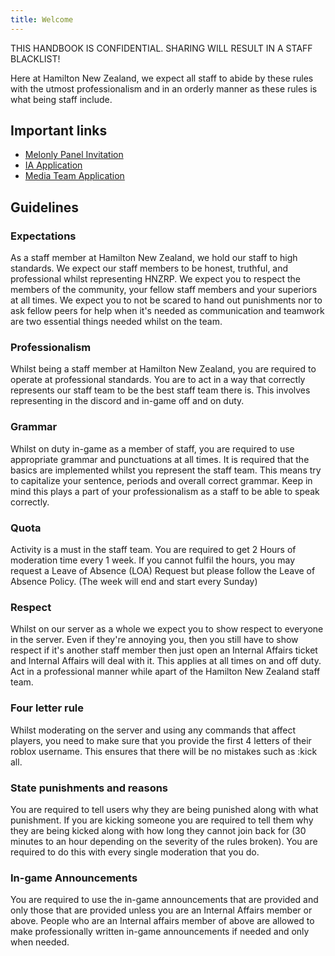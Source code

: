 ```yaml
---
title: Welcome
---
```


<Callout title="WARNING" type="warn">
  THIS HANDBOOK IS CONFIDENTIAL. SHARING WILL RESULT IN A STAFF BLACKLIST!
</Callout>

Here at Hamilton New Zealand, we expect all staff to abide by these rules with the utmost professionalism and in an orderly manner as these rules is what being staff include.

## Important links

- [Melonly Panel Invitation](https://melonly.xyz/dashboard?joinCode=MVXNZA)
- [IA Application](https://docs.google.com/forms/d/e/1FAIpQLSeimRAWUNaL5DAH6NooHkjaD8iJm_NWxzbU79DvXKmk0U_FLg/viewform)
- [Media Team Application](https://docs.google.com/forms/d/e/1FAIpQLScC0VSxOnhQIL9DsNu4nN34ltkP7TmD6xgE9DORmt8i7JUOVA/viewform)

## Guidelines

### Expectations

As a staff member at Hamilton New Zealand, we hold our staff to high standards. We expect our staff members to be honest, truthful, and professional whilst representing HNZRP. We expect you to respect the members of the community, your fellow staff members and your superiors at all times. We expect you to not be scared to hand out punishments nor to ask fellow peers for help when it's needed as communication and teamwork are two essential things needed whilst on the team.

### Professionalism

Whilst being a staff member at Hamilton New Zealand, you are required to operate at professional standards. You are to act in a way that correctly represents our staff team to be the best staff team there is. This involves representing in the discord and in-game off and on duty.

### Grammar

Whilst on duty in-game as a member of staff, you are required to use appropriate grammar and punctuations at all times. It is required that the basics are implemented whilst you represent the staff team. This means try to capitalize your sentence, periods and overall correct grammar. Keep in mind this plays a part of your professionalism as a staff to be able to speak correctly.

### Quota

Activity is a must in the staff team. You are required to get 2 Hours of moderation time every 1 week. If you cannot fulfil the hours, you may request a Leave of Absence (LOA) Request but please follow the Leave of Absence Policy. (The week will end and start every Sunday)

### Respect

Whilst on our server as a whole we expect you to show respect to everyone in the server. Even if they're annoying you, then you still have to show respect if it's another staff member then just open an Internal Affairs ticket and Internal Affairs will deal with it. This applies at all times on and off duty. Act in a professional manner while apart of the Hamilton New Zealand staff team.

### Four letter rule

Whilst moderating on the server and using any commands that affect players, you need to make sure that you provide the first 4 letters of their roblox username. This ensures that there will be no mistakes such as :kick all.

### State punishments and reasons

You are required to tell users why they are being punished along with what punishment. If you are kicking someone you are required to tell them why they are being kicked along with how long they cannot join back for (30 minutes to an hour depending on the severity of the rules broken). You are required to do this with every single moderation that you do.

### In-game Announcements

You are required to use the in-game announcements that are provided and only those that are provided unless you are an Internal Affairs member or above. People who are an Internal affairs member of above are allowed to make professionally written in-game announcements if needed and only when needed.
